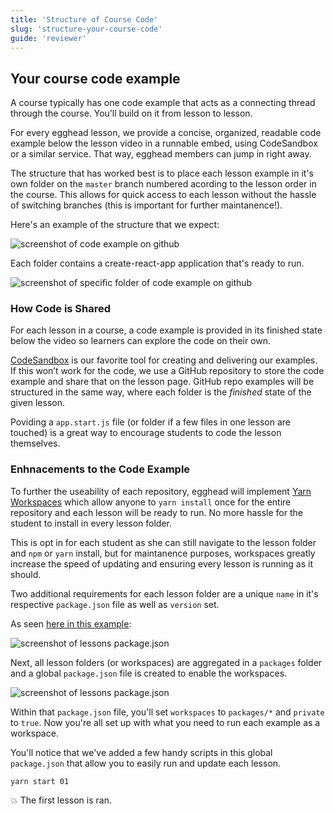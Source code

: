 ```yaml
---
title: 'Structure of Course Code'
slug: 'structure-your-course-code'
guide: 'reviewer'
---
```


## Your course code example
A course typically has one code example that acts as a connecting thread through the course. You’ll build on it from lesson to lesson.

For every egghead lesson, we provide a concise, organized, readable code example below the lesson video in a runnable embed, using CodeSandbox or a similar service. That way, egghead members can jump in right away.

The structure that has worked best is to place each lesson example in it's own folder on the `master` branch numbered acording to the lesson order in the course. This allows for quick access to each lesson without the hassle of switching branches (this is important for further maintanence!). 

Here's an example of the structure that we expect: 

![screenshot of code example on github](../../../images/screenshots/03-creating-courses-how-to-structure-code.png)

Each folder contains a create-react-app application that's ready to run.

![screenshot of specific folder of code example on github](../../../images/screenshots/03-creating-courses-lesson-code-example.png)

### How Code is Shared

For each lesson in a course, a code example is provided in its finished state below the video so learners can explore the code on their own.

[CodeSandbox](https://codesandbox.io/) is our favorite tool for creating and delivering our examples. If this won’t work for the code, we use a GitHub repository to store the code example and share that on the lesson page. GitHub repo examples will be structured in the same way, where each folder is the *finished* state of the given lesson. 

Poviding a `app.start.js` file (or folder if a few files in one lesson are touched) is a great way to encourage students to code the lesson themselves.

### Enhnacements to the Code Example

To further the useability of each repository, egghead will implement [Yarn Workspaces](https://yarnpkg.com/blog/2017/08/02/introducing-workspaces/) which allow anyone to `yarn install` once for the entire repository and each lesson will be ready to run. No more hassle for the student to install in every lesson folder.

This is opt in for each student as she can still navigate to the lesson folder and `npm` or `yarn` install, but for maintanence purposes, workspaces greatly increase the speed of updating and ensuring every lesson is running as it should.

Two additional requirements for each lesson folder are a unique `name` in it's respective `package.json` file as well as `version` set.

As seen [here in this example](https://github.com/eggheadio-projects/egghead-course-react-hooks/tree/omega):

![screenshot of lessons package.json](../../../images/screenshots/03-creating-courses-screenshot-of-workspace-lesson-folder-package.png)

Next, all lesson folders (or workspaces) are aggregated in a `packages` folder and a global `package.json` file is created to enable the workspaces. 

![screenshot of lessons package.json](../../../images/screenshots/03-creating-courses-global-workspace-package.png)

Within that `package.json` file, you'll set `workspaces` to `packages/*` and `private` to `true`. Now you're all set up with what you need to run each example as a workspace.

You'll notice that we've added a few handy scripts in this global `package.json` that allow you to easily run and update each lesson.

`yarn start 01`

💥 The first lesson is ran.